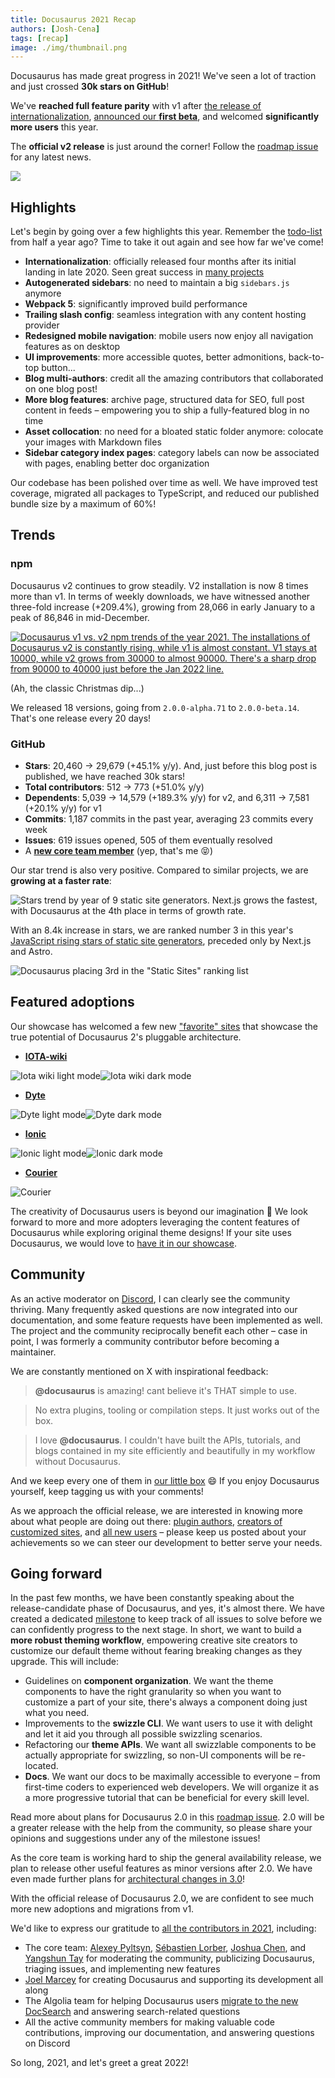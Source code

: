 ```yaml
---
title: Docusaurus 2021 Recap
authors: [Josh-Cena]
tags: [recap]
image: ./img/thumbnail.png
---
```


Docusaurus has made great progress in 2021! We've seen a lot of traction and just crossed **30k stars on GitHub**!

We've **reached full feature parity** with v1 after [the release of internationalization](/blog/2021/03-09-releasing-docusaurus-i18n.mdx), [announced our **first beta**](/blog/2021/05-12-announcing-docusaurus-two-beta/index.mdx), and welcomed **significantly more users** this year.

The **official v2 release** is just around the corner! Follow the [roadmap issue](https://github.com/facebook/docusaurus/issues/6113) for any latest news.

![](./img/thumbnail.png)

<!--truncate-->

## Highlights

Let's begin by going over a few highlights this year. Remember the [todo-list](/blog/2021/05-12-announcing-docusaurus-two-beta/index.mdx#whats-next) from half a year ago? Time to take it out again and see how far we've come!

- **Internationalization**: officially released four months after its initial landing in late 2020. Seen great success in [many projects](/showcase?tags=i18n)
- **Autogenerated sidebars**: no need to maintain a big `sidebars.js` anymore
- **Webpack 5**: significantly improved build performance
- **Trailing slash config**: seamless integration with any content hosting provider
- **Redesigned mobile navigation**: mobile users now enjoy all navigation features as on desktop
- **UI improvements**: more accessible quotes, better admonitions, back-to-top button...
- **Blog multi-authors**: credit all the amazing contributors that collaborated on one blog post!
- **More blog features**: archive page, structured data for SEO, full post content in feeds – empowering you to ship a fully-featured blog in no time
- **Asset collocation**: no need for a bloated static folder anymore: colocate your images with Markdown files
- **Sidebar category index pages**: category labels can now be associated with pages, enabling better doc organization

Our codebase has been polished over time as well. We have improved test coverage, migrated all packages to TypeScript, and reduced our published bundle size by a maximum of 60%!

## Trends

### npm

Docusaurus v2 continues to grow steadily. V2 installation is now 8 times more than v1. In terms of weekly downloads, we have witnessed another three-fold increase (+209.4%), growing from 28,066 in early January to a peak of 86,846 in mid-December.

[![Docusaurus v1 vs. v2 npm trends of the year 2021. The installations of Docusaurus v2 is constantly rising, while v1 is almost constant. V1 stays at 10000, while v2 grows from 30000 to almost 90000. There's a sharp drop from 90000 to 40000 just before the Jan 2022 line.](./img/npm-trend.png)](https://www.npmtrends.com/docusaurus-vs-@docusaurus/core)

(Ah, the classic Christmas dip...)

We released 18 versions, going from `2.0.0-alpha.71` to `2.0.0-beta.14`. That's one release every 20 days!

### GitHub

- **Stars**: 20,460 → 29,679 (+45.1% y/y). And, just before this blog post is published, we have reached 30k stars!
- **Total contributors**: 512 → 773 (+51.0% y/y)
- **Dependents**: 5,039 → 14,579 (+189.3% y/y) for v2, and 6,311 → 7,581 (+20.1% y/y) for v1
- **Commits**: 1,187 commits in the past year, averaging 23 commits every week
- **Issues**: 619 issues opened, 505 of them eventually resolved
- A [**new core team member**](https://github.com/Josh-Cena) (yep, that's me 😝)

Our star trend is also very positive. Compared to similar projects, we are **growing at a faster rate**:

![Stars trend by year of 9 static site generators. Next.js grows the fastest, with Docusaurus at the 4th place in terms of growth rate.](./img/star-history.png)

With an 8.4k increase in stars, we are ranked number 3 in this year's [JavaScript rising stars of static site generators](https://risingstars.js.org/2021/en#section-ssg), preceded only by Next.js and Astro.

![Docusaurus placing 3rd in the "Static Sites" ranking list](./img/rising-stars.png)

## Featured adoptions

Our showcase has welcomed a few new ["favorite" sites](/showcase?tags=favorite) that showcase the true potential of Docusaurus 2's pluggable architecture.

- [**IOTA-wiki**](https://wiki.iota.org/)

![Iota wiki light mode](./img/iota-light.png#gh-light-mode-only)![Iota wiki dark mode](./img/iota-dark.png#gh-dark-mode-only)

- [**Dyte**](https://docs.dyte.io/docs/home/introduction/)

![Dyte light mode](./img/dyte-light.png#gh-light-mode-only)![Dyte dark mode](./img/dyte-dark.png#gh-dark-mode-only)

- [**Ionic**](https://ionicframework.com/docs)

![Ionic light mode](./img/ionic-light.png#gh-light-mode-only)![Ionic dark mode](./img/ionic-dark.png#gh-dark-mode-only)

- [**Courier**](https://www.courier.com/docs/)

![Courier](./img/courier.png)

The creativity of Docusaurus users is beyond our imagination 🤩 We look forward to more and more adopters leveraging the content features of Docusaurus while exploring original theme designs! If your site uses Docusaurus, we would love to [have it in our showcase](https://github.com/facebook/docusaurus/edit/main/website/src/data/users.tsx).

## Community

As an active moderator on [Discord](https://discord.gg/docusaurus), I can clearly see the community thriving. Many frequently asked questions are now integrated into our documentation, and some feature requests have been implemented as well. The project and the community reciprocally benefit each other – case in point, I was formerly a community contributor before becoming a maintainer.

We are constantly mentioned on X with inspirational feedback:

> **@docusaurus** is amazing! cant believe it's THAT simple to use.

> No extra plugins, tooling or compilation steps. It just works out of the box.

> I love **@docusaurus**. I couldn't have built the APIs, tutorials, and blogs contained in my site efficiently and beautifully in my workflow without Docusaurus.

And we keep every one of them in [our little box](https://x.com/sebastienlorber/timelines/1392048416872706049) 😄 If you enjoy Docusaurus yourself, keep tagging us with your comments!

As we approach the official release, we are interested in knowing more about what people are doing out there: [plugin authors](https://github.com/facebook/docusaurus/discussions/4025), [creators of customized sites](https://github.com/facebook/docusaurus/discussions/5468), and [all new users](https://github.com/facebook/docusaurus/discussions/4610) – please keep us posted about your achievements so we can steer our development to better serve your needs.

## Going forward

In the past few months, we have been constantly speaking about the release-candidate phase of Docusaurus, and yes, it's almost there. We have created a dedicated [milestone](https://github.com/facebook/docusaurus/milestone/15) to keep track of all issues to solve before we can confidently progress to the next stage. In short, we want to build a **more robust theming workflow**, empowering creative site creators to customize our default theme without fearing breaking changes as they upgrade. This will include:

- Guidelines on **component organization**. We want the theme components to have the right granularity so when you want to customize a part of your site, there's always a component doing just what you need.
- Improvements to the **swizzle CLI**. We want users to use it with delight and let it aid you through all possible swizzling scenarios.
- Refactoring our **theme APIs**. We want all swizzlable components to be actually appropriate for swizzling, so non-UI components will be re-located.
- **Docs**. We want our docs to be maximally accessible to everyone – from first-time coders to experienced web developers. We will organize it as a more progressive tutorial that can be beneficial for every skill level.

Read more about plans for Docusaurus 2.0 in this [roadmap issue](https://github.com/facebook/docusaurus/issues/6113). 2.0 will be a greater release with the help from the community, so please share your opinions and suggestions under any of the milestone issues!

As the core team is working hard to ship the general availability release, we plan to release other useful features as minor versions after 2.0. We have even made further plans for [architectural changes in 3.0](https://github.com/facebook/docusaurus/milestone/16)!

With the official release of Docusaurus 2.0, we are confident to see much more new adoptions and migrations from v1.

We'd like to express our gratitude to [all the contributors in 2021](https://github.com/facebook/docusaurus/graphs/contributors?from=2021-01-01&to=2022-01-01&type=c), including:

- The core team: [Alexey Pyltsyn](https://github.com/lex111), [Sébastien Lorber](https://github.com/slorber), [Joshua Chen](https://github.com/Josh-Cena), and [Yangshun Tay](https://github.com/yangshun) for moderating the community, publicizing Docusaurus, triaging issues, and implementing new features
- [Joel Marcey](https://github.com/JoelMarcey) for creating Docusaurus and supporting its development all along
- The Algolia team for helping Docusaurus users [migrate to the new DocSearch](/blog/2021/11-21-algolia-docsearch-migration/index.mdx) and answering search-related questions
- All the active community members for making valuable code contributions, improving our documentation, and answering questions on Discord

So long, 2021, and let's greet a great 2022!
